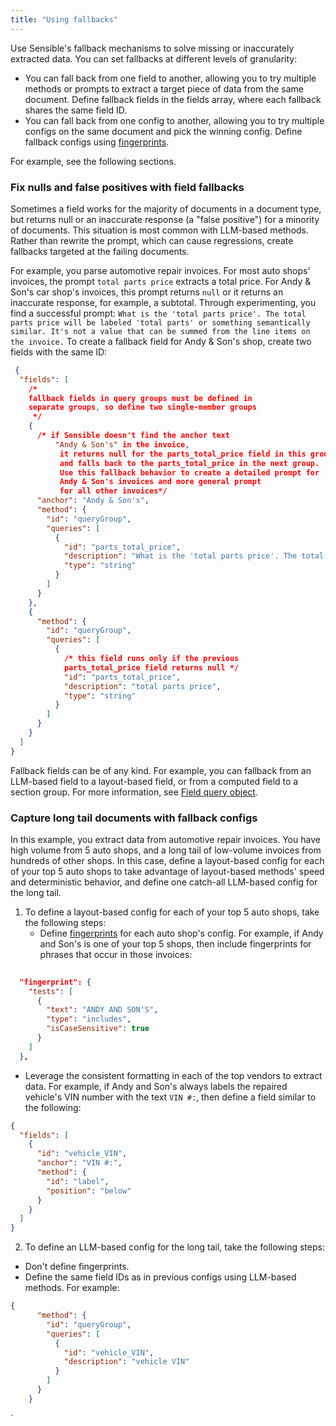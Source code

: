 ```yaml
---
title: "Using fallbacks"
---
```


Use Sensible's fallback mechanisms to solve missing or inaccurately extracted data. You can set fallbacks at different levels of granularity: 

* You can fall back from one field to another, allowing you to try multiple methods or prompts to extract a target piece of data from the same document. Define fallback fields in the fields array, where each fallback shares the same field ID.
* You can fall back from one config to another, allowing you to try multiple configs on the same document and pick the winning config. Define fallback configs using [fingerprints](https://sensible-87.mintlify.app/senseml-reference/config-settings/fingerprint).

For example, see the following sections.

### Fix nulls and false positives with field fallbacks

Sometimes a field works for the majority of documents in a document type, but returns null or an inaccurate response (a "false positive") for a minority of documents. This situation is most common with LLM-based methods. Rather than rewrite the prompt, which can cause regressions, create fallbacks targeted at the failing documents.

For example, you parse automotive repair invoices. For most auto shops' invoices, the prompt `total parts price` extracts a total price. For Andy & Son's car shop's invoices, this prompt returns `null` or it returns an inaccurate response, for example, a subtotal. Through experimenting, you find a successful prompt: `What is the 'total parts price'. The total parts price will be labeled 'total parts' or something semantically similar. It's not a value that can be summed from the line items on the invoice.` To create a fallback field for Andy & Son's shop, create two fields with the same ID:


```json JSON
 {
  "fields": [
    /*
    fallback fields in query groups must be defined in
    separate groups, so define two single-member groups
     */
    {
      /* if Sensible doesn't find the anchor text 
          "Andy & Son's" in the invoice,
           it returns null for the parts_total_price field in this group
           and falls back to the parts_total_price in the next group.
           Use this fallback behavior to create a detailed prompt for 
           Andy & Son's invoices and more general prompt
           for all other invoices*/
      "anchor": "Andy & Son's",
      "method": {
        "id": "queryGroup",
        "queries": [
          {
            "id": "parts_total_price",
            "description": "What is the 'total parts price'. The total parts price will be labeled 'total parts' or something semantically similar.  It's not a value that can be summed from the line items on the invoice",
            "type": "string"
          }
        ]
      }
    },
    {
      "method": {
        "id": "queryGroup",
        "queries": [
          {
            /* this field runs only if the previous
            parts_total_price field returns null */
            "id": "parts_total_price",
            "description": "total parts price",
            "type": "string"
          }
        ]
      }
    }
  ]
}
```
Fallback fields can be of any kind. For example, you can fallback from an LLM-based field to a layout-based field, or from a computed field to a section group. For more information, see [Field query object](https://sensible-87.mintlify.app/senseml-reference/field-query-object/overview).

### Capture long tail documents with fallback configs

In this example, you extract data from automotive repair invoices. You have high volume from 5 auto shops, and a long tail of low-volume invoices from hundreds of other shops. In this case, define a layout-based config for each of your top 5 auto shops to take advantage of layout-based methods' speed and deterministic behavior, and define one catch-all LLM-based config for the long tail.

1. To define a layout-based config for each of your top 5 auto shops, take the following steps:  
   * Define [fingerprints](https://sensible-87.mintlify.app/senseml-reference/config-settings/fingerprint) for each auto shop's config. For example, if Andy and Son's is one of your top 5 shops, then include fingerprints for phrases that occur in those invoices:  

```JSON JSON 
  
  "fingerprint": {  
    "tests": [  
      {  
        "text": "ANDY AND SON'S",  
        "type": "includes",  
        "isCaseSensitive": true  
      }  
    ]  
  },  
```
   * Leverage the consistent formatting in each of the top vendors to extract data. For example, if Andy and Son's always labels the repaired vehicle's VIN number with the text `VIN #:`, then define a field similar to the following:  
   
   ```JSON JSON 
   {  
     "fields": [  
       {  
         "id": "vehicle_VIN",  
         "anchor": "VIN #:",  
         "method": {  
           "id": "label",  
           "position": "below"  
         }  
       }  
     ]  
   }  
   ```
   2. To define an LLM-based config for the long tail, take the following steps:  
   * Don't define fingerprints.  
   * Define the same field IDs as in previous configs using LLM-based methods. For example:  
    
   ```JSON JSON 
   {  
         "method": {  
           "id": "queryGroup",  
           "queries": [  
             {  
               "id": "vehicle_VIN",  
               "description": "vehicle VIN"  
             }  
           ]  
         }  
       }  
   ```

`

